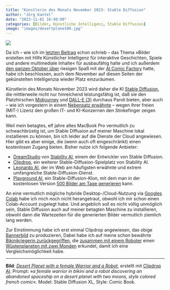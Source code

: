 ```yaml
---
title: "Künstlerin des Monats November 2023: Stable Diffusion"
author: "Jörg Kantel"
date: "2023-11-01 16:40:00"
categories: [Bilder, Künstliche Intelligenz, Stable Diffusion]
image: "images/desertplanet06.jpg"
---
```


[![](images/desertplanet06-b.jpg)](https://www.flickr.com/photos/schockwellenreiter/53302528506/)

Da ich -- wie ich im [letzten Beitrag](https://kantel.github.io/posts/2023110101_mediadaten_2023_10/) schon schrieb -- das Thema »Bilder erstellen mit Hilfe Künstlicher Intelligenz für interaktive Geschichten, Spiele und andere multimediale Inhalte« für ausbaufähig halte und ich außerdem [den ganzen Oktober über](https://kantel.github.io/posts/2023100103_ai_comic_factory/) riesigen Spaß mit der [AI Comic Factory](http://cognitiones.kantel-chaos-team.de/multimedia/computergraphik/comicfactory.html) hatte, habe ich beschlossen, auch dem November auf diesen Seiten der gekünstelten Intelligenzia wieder Platz einzuräumen.

Künstlerin des Monats November 2023 wird daher die KI [Stable Diffusion](http://cognitiones.kantel-chaos-team.de/technikgeschichte/rechnerundnetze/stablediffusion.html), die mittlerweile nicht nur hinreichend leistungsfähig ist, daß sie den Platzhirschen [Midjourney](http://cognitiones.kantel-chaos-team.de/technikgeschichte/rechnerundnetze/midjourney.html) und [DALL-E (3)](http://cognitiones.kantel-chaos-team.de/technikgeschichte/rechnerundnetze/dalle.html) durchaus Paroli bieten, aber auch -- wie ich vorgestern in einem [Nebensatz erwähnte](https://kantel.github.io/posts/2023103102_halloween_twine/) -- wegen ihrer freien (MIT-) Lizenz den großen IT- und KI-Konzernen den Stinkefinger zeigen kann.

Weil mein betagtes, elf jahre altes MacBook Pro vermutlich zu schwachbrüstig ist, um Stable Diffusion auf meiner Maschine lokal installieren zu können, bin ich leider auf die Dienste der Cloud angewiesen. Hier gibt es aber einige, die (wenn auch oft eingeschränkt) einen kostenlosen Zugang bieten. Bisher nutze ich folgende Anbieter:

- [DreamStudio](https://beta.dreamstudio.ai/generate) von [Stability AI](https://stability.ai/), einem der Entwickler von Stable Diffusion.
- [Clipdrop](https://clipdrop.co/stable-diffusion), ein weiterer Stable-Diffusion-Spielplatz von Stability AI.
- [Leonardo AI](https://app.leonardo.ai/), der im Web am häufigsten erwähnte und extrem umfangreiche Stable-Diffusion-Dienst.
- [Playground AI](https://playgroundai.com/create), ein Stable-Diffusion-Klon, mit dem man in der kostenlosen Version [500&nbsp;Bilder am Tage generieren](https://kantel.github.io/posts/2023101301_playground_ai/) kann.

An eine vermutlich mögliche hybride Desktop-/Cloud-Nutzung via [Googles Colab](https://colab.research.google.com/?hl=de) habe ich mich noch nicht herangetraut, obwohl ich mir schon einen Colab-Account zugelegt habe. Und angeblich soll es nicht völlig unmöglich sein, Stable Diffusion auch auf meiner betagten Maschine zu installieren, obwohl dann die Wartezeiten für die generierten Bilder vermutlich ziemlich lang werden.

Zur Einstimmung habe ich erst einmal Clipdrop angewiesen, das obige [Bannerbild](https://www.flickr.com/photos/schockwellenreiter/53302528506/) zu produzieren, Dabei habe ich auf meine schon bewährte [Bikinikriegerin zurückgegriffen](https://kantel.github.io/posts/2023100401_google_patchday/), die [zusammen mit einem Roboter](https://kantel.github.io/posts/2023100701_leonardo_ai/) einen [Wüstenplaneten mit zwei Monden](https://kantel.github.io/posts/2023101301_playground_ai/) erkundet, damit ich eine Vergleichsmöglichkeit habe.

---

**Bild**: *[Desert Planet with a female Warrior and a Robot](https://www.flickr.com/photos/schockwellenreiter/53302528506/)*, erstellt mit [Clipdrop AI](https://clipdrop.co/stable-diffusion). Prompt: »*a female warrior in bikini and a robot discovering an abandoned spaceship on a desert planet with two moons, style colored french comic*«. Model: Stable Diffusion XL, Style: Comic Book.